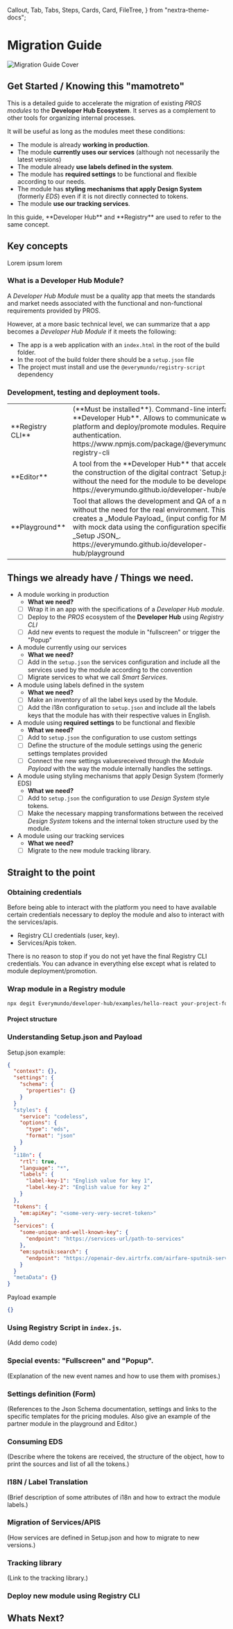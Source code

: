 ---
---

  Callout,
  Tab,
  Tabs,
  Steps,
  Cards,
  Card,
  FileTree,
} from "nextra-theme-docs";

# Migration Guide

![Migration Guide Cover](@/assets/images/migration-guide/cover.jpg)

## Get Started / Knowing this "mamotreto"

This is a detailed guide to accelerate the migration of existing _PROS modules_ to the **Developer Hub Ecosystem**. It serves as a complement to other tools for organizing internal processes.

It will be useful as long as the modules meet these conditions:

- The module is already **working in production**. 
- The module **currently uses our services** (although not necessarily the latest versions) 
- The module already **use labels defined in the system**. 
- The module has **required settings** to be functional and flexible according to our needs.
- The module has **styling mechanisms that apply Design System** (formerly _EDS_) even if it is not directly connected to tokens. 
- The module **use our tracking services**.

<Callout>
  In this guide, **Developer Hub** and **Registry** are used to refer to the same concept.
</Callout>

## Key concepts

Lorem ipsum lorem

### What is a Developer Hub Module?

A _Developer Hub Module_ must be a quality app that meets the standards and market needs associated with the functional and non-functional requirements provided by PROS.

However, at a more basic technical level, we can summarize that a app becomes a _Developer Hub Module_ if it meets the following:

- The app is a web application with an `index.html` in the root of the build folder.
- In the root of the build folder there should be a `setup.json` file
- The project must install and use the `@everymundo/registry-script` dependency

### Development, testing and deployment tools.

<table>
  <tbody>
    <tr>
      <td>
        **Registry CLI**
      </td>
      <td>
        (**Must be installed**). Command-line interface for **Developer Hub**. 
        Allows to communicate with the platform and deploy/promote modules. 
        Requires authentication.<br />
        https://www.npmjs.com/package/@everymundo/em-registry-cli
      </td>
    </tr>
    <tr>
      <td>
        **Editor**
      </td>
      <td>
        A tool from the **Developer Hub** that accelerates the construction of the digital contract `Setup.json` without the need for the module to be developed yet.<br />
        https://everymundo.github.io/developer-hub/editor
      </td>
    </tr>
    <tr>
      <td>
        **Playground**
      </td>
      <td>
        Tool that allows the development and QA of a module without the need for the real environment. This tool creates a _Module Payload_ (input config for Module) with mock data using the configuration specified in _Setup JSON_.<br />
        https://everymundo.github.io/developer-hub/playground
      </td>
    </tr>
  </tbody>
</table>

## Things we already have / Things we need.

- A module working in production
  - **What we need?**
  - [ ] Wrap it in an app with the specifications of a _Developer Hub module_.
  - [ ] Deploy to the _PROS_ ecosystem of the **Developer Hub** using _Registry CLI_
  - [ ] Add new events to request the module in "fullscreen" or trigger the "Popup"
- A module currently using our services
  - **What we need?**
  - [ ] Add in the `setup.json` the services configuration and include all the services used by the module according to the convention
  - [ ] Migrate services to what we call _Smart Services_.
- A module using labels defined in the system
  - **What we need?**
  - [ ] Make an inventory of all the label keys used by the Module.
  - [ ] Add the i18n configuration to `setup.json` and include all the labels keys that the module has with their respective values ​​in English.
- A module using **required settings** to be functional and flexible
  - **What we need?**
  - [ ] Add to `setup.json` the configuration to use custom settings
  - [ ] Define the structure of the module settings using the generic settings templates provided
  - [ ] Connect the new settings values ​​received through the _Module Payload_ with the way the module internally handles the settings.
- A module using styling mechanisms that apply Design System (formerly EDS)
  - **What we need?**
  - [ ] Add to `setup.json` the configuration to use _Design System_ style tokens.
  - [ ] Make the necessary mapping transformations between the received _Design System_ tokens and the internal token structure used by the module.
- A module using our tracking services
  - **What we need?**
  - [ ] Migrate to the new module tracking library.

## Straight to the point

<Steps>

### Obtaining credentials

Before being able to interact with the platform you need to have available certain credentials necessary to deploy the module and also to interact with the services/apis.

- Registry CLI credentials (user, key).
- Services/Apis token.

<Callout>
  There is no reason to stop if you do not yet have the final Registry CLI credentials. You can advance in everything else except what is related to module deployment/promotion.
</Callout>

### Wrap module in a Registry module



```bash
npx degit Everymundo/developer-hub/examples/hello-react your-project-folder-name
```

#### Project structure

<FileTree>
  <FileTree.Folder name="hello-react/" defaultOpen>
    <FileTree.Folder name="public/" defaultOpen>
      <FileTree.File name="index.html" />
      <FileTree.File name="robots.txt" />
      <FileTree.File name="setup.json" active />
    </FileTree.Folder>
    <FileTree.Folder name="src/" defaultOpen>
      <FileTree.Folder name="components/" defaultOpen>
        <FileTree.Folder name="App/">
          <FileTree.File name="App.css" />
          <FileTree.File name="App.jsx" />
          <FileTree.File name="App.stories.js" />
          <FileTree.File name="App.test.js" />
          <FileTree.File name="index.js" />
        </FileTree.Folder>
        <FileTree.Folder name="Button/" />
      </FileTree.Folder>
      <FileTree.Folder name="context/" />
      <FileTree.Folder name="hooks/" />
      <FileTree.Folder name="utils/" />
      <FileTree.File name="index.js" active />
    </FileTree.Folder>
    <FileTree.File name="package.json" active />
    <FileTree.File name="..." />
  </FileTree.Folder>
</FileTree>

### Understanding Setup.json and Payload

Setup.json example:

```json
{
  "context": {},
  "settings": {
    "schema": {
      "properties": {}
    }
  }
  "styles": {
    "service": "codeless",
    "options": {
      "type": "eds",
      "format": "json"
    }
  }
  "i18n": {
    "rtl": true,
    "language": "*",
    "labels": {
      "label-key-1": "English value for key 1",
      "label-key-2": "English value for key 2"
    }
  },
  "tokens": {
    "em:apiKey": "<some-very-very-secret-token>"
  },
  "services": {
    "some-unique-and-well-known-key": {
      "endpoint": "https://services-url/path-to-services"
    },
    "em:sputnik:search": {
      "endpoint": "https://openair-dev.airtrfx.com/airfare-sputnik-service/v3/%%tenantCode%%/fares/search"
    }
  }
  "metaData": {}
}
```

Payload example

```json
{}
```

### Using Registry Script in `index.js`.

(Add demo code)

### Special events: "Fullscreen" and "Popup".

(Explanation of the new event names and how to use them with promises.)

### Settings definition (Form)

(References to the Json Schema documentation, settings and links to the specific templates for the pricing modules. Also give an example of the partner module in the playground and Editor.)

### Consuming EDS

(Describe where the tokens are received, the structure of the object, how to print the sources and list of all the tokens.)

### I18N / Label Translation

(Brief description of some attributes of i18n and how to extract the module labels.)

### Migration of Services/APIS

(How services are defined in Setup.json and how to migrate to new versions.)

### Tracking library

(Link to the tracking library.)

### Deploy new module using Registry CLI

</Steps>

## Whats Next?

<Cards num={2}>
  <Card title="Learning in deep" arrow href="/learning" />
  <Card title="Understand Setup.json" arrow href="/learning/setup-file" />
  <Card title="Get clear with FAQ" arrow href="/get-started/faqs" />
  <Card title="View more examples" arrow href="/examples" />
</Cards>